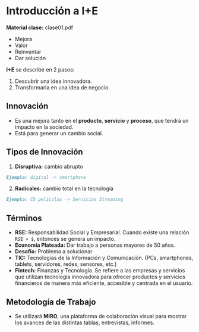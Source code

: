 
# Introducción a I+E
**Material clase:** <ExternalLink href="/inacap/fvie01/docs/clase01.pdf">clase01.pdf</ExternalLink>

- Mejora
- Valor
- Reinventar
- Dar solución

**I+E** se describe en 2 pasos:

1. Descubrir una idea innovadora.
2. Transformarla en una idea de negocio.

## Innovación
- Es una mejora tanto en el **producto**, **servicio** y **proceso**, que tendrá un impacto en la sociedad.
- Está para generar un cambio social.

## Tipos de Innovación

1. **Disruptiva:** cambio abrupto

```markdown
Ejemplo: digital -> smartphone
```

2. **Radicales:** cambio total en la tecnología
```markdown
Ejemplo: CD películas -> Servicios Streaming
```

## Términos

- **RSE:** Responsabilidad Social y Empresarial. Cuando existe una relación `RSE + $`, entonces se genera un impacto.
- **Economía Plateada:** Dar trabajo a personas mayores de 50 años.
- **Desafío:** Problema a solucionar
- **TIC:** Tecnologías de la Información y Comunicación. (PCs, smartphones, tablets, servidores, redes, sensores, etc.)
- **Fintech:** Finanzas y Tecnología. Se refiere a las empresas y servicios que utilizan tecnología innovadora para ofrecer productos y servicios financieros de manera más eficiente, accesible y centrada en el usuario.

## Metodología de Trabajo

- Se utilizará **MIRO**, una plataforma de colaboración visual para mostrar los avances de las distintas tablas, entrevistas, informes.


